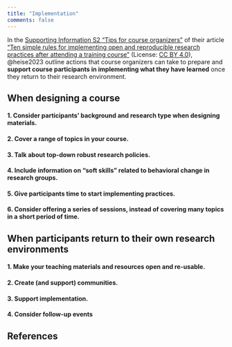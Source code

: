 ```yaml
---
title: "Implementation"
comments: false
---
```


In the [Supporting Information S2 "Tips for course organizers"](https://doi.org/10.1371/journal.pcbi.1010750.s002) of their article ["Ten simple rules for implementing open and reproducible research practices after attending a training course"](https://doi.org/10.1371/journal.pcbi.1010750) (License: [CC BY 4.0](https://creativecommons.org/licenses/by/4.0/)), @heise2023 outline actions that course organizers can take to prepare and **support course participants in implementing what they have learned** once they return to their research environment.

## When designing a course

#### 1. Consider participants' background and research type when designing materials.

#### 2. Cover a range of topics in your course. 

#### 3. Talk about top-down robust research policies.

#### 4.	Include information on “soft skills” related to behavioral change in research groups.

#### 5. Give participants time to start implementing practices.

#### 6. Consider offering a series of sessions, instead of covering many topics in a short period of time.

## When participants return to their own research environments

#### 1. Make your teaching materials and resources open and re-usable.

#### 2. Create (and support) communities.

#### 3.	Support implementation.

#### 4.	Consider follow-up events

## References

:::{#refs}
:::
